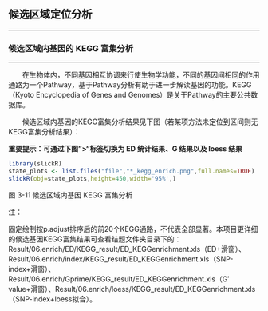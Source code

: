 ## 候选区域定位分析

***

### 候选区域内基因的 KEGG 富集分析

***

&emsp;&emsp;在生物体内，不同基因相互协调来行使生物学功能，不同的基因间相同的作用通路为一个Pathway，基于Pathway分析有助于进一步解读基因的功能。KEGG（Kyoto Encyclopedia of Genes and Genomes）是关于Pathway的主要公共数据库。

&emsp;&emsp;候选区域内基因的KEGG富集分析结果见下图（若某项方法未定位到区间则无KEGG富集分析结果）：

**重要提示：可通过下图">"标签切换为 ED 统计结果、G 结果以及 loess 结果**

```r
library(slickR)
state_plots <- list.files("file","*_kegg_enrich.png",full.names=TRUE)
slickR(obj=state_plots,height=450,width='95%',)
```
<p class="mark">图 3-11 候选区域内基因 KEGG 富集分析</p>

<p class='mark1'>注：</p>
固定绘制按p.adjust排序后的前20个KEGG通路，不代表全部显著。本项目更详细的候选基因KEGG富集结果可查看结题文件夹目录下的：Result/06.enrich/ED/KEGG_result/ED_KEGGenrichment.xls（ED+滑窗）、Result/06.enrich/index/KEGG_result/ED_KEGGenrichment.xls（SNP-index+滑窗）、Result/06.enrich/Gprime/KEGG_result/ED_KEGGenrichment.xls（G′ value+滑窗）、Result/06.enrich/loess/KEGG_result/ED_KEGGenrichment.xls（SNP-index+loess拟合）。